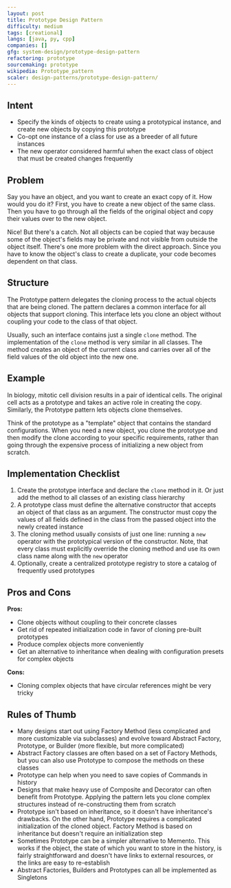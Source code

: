 ```yaml
---
layout: post
title: Prototype Design Pattern
difficulty: medium
tags: [creational]
langs: [java, py, cpp]
companies: []
gfg: system-design/prototype-design-pattern
refactoring: prototype
sourcemaking: prototype
wikipedia: Prototype_pattern
scaler: design-patterns/prototype-design-pattern/
---
```


## Intent
- Specify the kinds of objects to create using a prototypical instance, and create new objects by copying this prototype
- Co-opt one instance of a class for use as a breeder of all future instances
- The new operator considered harmful when the exact class of object that must be created changes frequently

## Problem

Say you have an object, and you want to create an exact copy of it. How would you do it? First, you have to create a new object of the same class. Then you have to go through all the fields of the original object and copy their values over to the new object.

Nice! But there's a catch. Not all objects can be copied that way because some of the object's fields may be private and not visible from outside the object itself. There's one more problem with the direct approach. Since you have to know the object's class to create a duplicate, your code becomes dependent on that class.

## Structure

The Prototype pattern delegates the cloning process to the actual objects that are being cloned. The pattern declares a common interface for all objects that support cloning. This interface lets you clone an object without coupling your code to the class of that object.

<MdxImage src="https://refactoring.guru/images/patterns/diagrams/prototype/structure.png" />

Usually, such an interface contains just a single `clone` method. The implementation of the `clone` method is very similar in all classes. The method creates an object of the current class and carries over all of the field values of the old object into the new one.

<MdxImage src="https://refactoring.guru/images/patterns/content/prototype/prototype.png" />

## Example

In biology, mitotic cell division results in a pair of identical cells. The original cell acts as a prototype and takes an active role in creating the copy. Similarly, the Prototype pattern lets objects clone themselves.

Think of the prototype as a "template" object that contains the standard configurations. When you need a new object, you clone the prototype and then modify the clone according to your specific requirements, rather than going through the expensive process of initializing a new object from scratch.

## Implementation Checklist

1. Create the prototype interface and declare the `clone` method in it. Or just add the method to all classes of an existing class hierarchy
2. A prototype class must define the alternative constructor that accepts an object of that class as an argument. The constructor must copy the values of all fields defined in the class from the passed object into the newly created instance
3. The cloning method usually consists of just one line: running a `new` operator with the prototypical version of the constructor. Note, that every class must explicitly override the cloning method and use its own class name along with the `new` operator
4. Optionally, create a centralized prototype registry to store a catalog of frequently used prototypes

## Pros and Cons

**Pros:**
- Clone objects without coupling to their concrete classes
- Get rid of repeated initialization code in favor of cloning pre-built prototypes
- Produce complex objects more conveniently
- Get an alternative to inheritance when dealing with configuration presets for complex objects

**Cons:**
- Cloning complex objects that have circular references might be very tricky

## Rules of Thumb

- Many designs start out using Factory Method (less complicated and more customizable via subclasses) and evolve toward Abstract Factory, Prototype, or Builder (more flexible, but more complicated)
- Abstract Factory classes are often based on a set of Factory Methods, but you can also use Prototype to compose the methods on these classes
- Prototype can help when you need to save copies of Commands in history
- Designs that make heavy use of Composite and Decorator can often benefit from Prototype. Applying the pattern lets you clone complex structures instead of re-constructing them from scratch
- Prototype isn't based on inheritance, so it doesn't have inheritance's drawbacks. On the other hand, Prototype requires a complicated initialization of the cloned object. Factory Method is based on inheritance but doesn't require an initialization step
- Sometimes Prototype can be a simpler alternative to Memento. This works if the object, the state of which you want to store in the history, is fairly straightforward and doesn't have links to external resources, or the links are easy to re-establish
- Abstract Factories, Builders and Prototypes can all be implemented as Singletons
